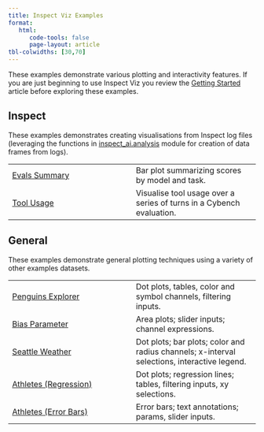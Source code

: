 ```yaml
---
title: Inspect Viz Examples
format: 
   html: 
      code-tools: false
      page-layout: article
tbl-colwidths: [30,70]
---
```


These examples demonstrate various plotting and interactivity features. If you are just beginning to use Inspect Viz you review the [Getting Started](../index.qmd) article before exploring these examples.

## Inspect

These examples demonstrates creating visualisations from Inspect log files (leveraging the functions in [inspect_ai.analysis](https://inspect.aisi.org.uk/dataframe.html) module for creation of data frames from logs).

|  |  |
|------------------------------------|------------------------------------|
| [Evals Summary](inspect/evals-summary/index.qmd) | Bar plot summarizing scores by model and task. |
| [Tool Usage](inspect/tool-usage/index.qmd) | Visualise tool usage over a series of turns in a Cybench evaluation. |




## General

These examples demonstrate general plotting techniques using a variety of other examples datasets.

|  |  |
|------------------------------------|------------------------------------|
| [Penguins Explorer](general/penguins/index.qmd) | Dot plots, tables, color and symbol channels, filtering inputs. |
| [Bias Parameter](general/bias-parameter/index.qmd) | Area plots; slider inputs; channel expressions. |
| [Seattle Weather](general/seattle-weather/index.qmd) | Dot plots; bar plots; color and radius channels; x-interval selections, interactive legend. |
| [Athletes (Regression)](general/athletes-regression/index.qmd) | Dot plots; regression lines; tables, filtering inputs, xy selections. |
| [Athletes (Error Bars)](general/athletes-errorbars/index.qmd) | Error bars; text annotations; params, slider inputs. |


